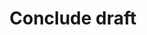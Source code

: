 ---
title: Conclude draft
description: "Detail process that occurs once you save your draft."
icon: "square-check"
---